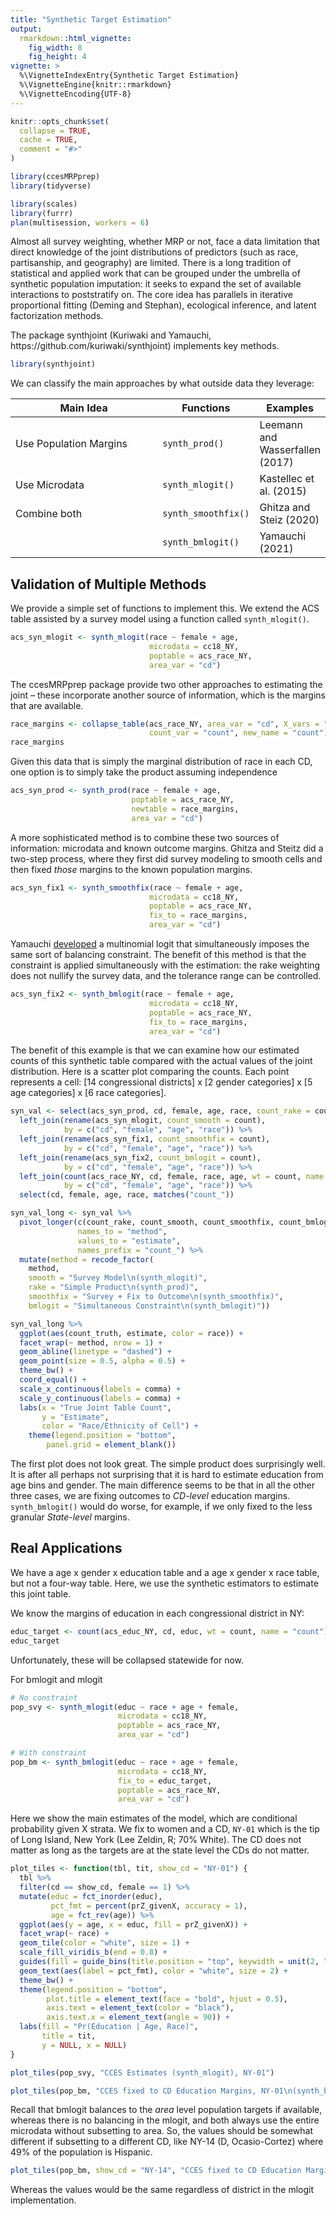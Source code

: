 ```yaml
---
title: "Synthetic Target Estimation"
output: 
  rmarkdown::html_vignette:
    fig_width: 8
    fig_height: 4
vignette: >
  %\VignetteIndexEntry{Synthetic Target Estimation}
  %\VignetteEngine{knitr::rmarkdown}
  %\VignetteEncoding{UTF-8}
---
```


```r
knitr::opts_chunk$set(
  collapse = TRUE,
  cache = TRUE,
  comment = "#>"
)
```

```r
library(ccesMRPprep)
library(tidyverse)

library(scales)
library(furrr)
plan(multisession, workers = 6)
```

Almost all survey weighting, whether MRP or not, face a data limitation that direct knowledge of the joint distributions of predictors (such as race, partisanship, and geography) are limited. There is a long tradition of statistical and applied work that can be grouped under the umbrella of synthetic population imputation: it seeks to expand the set of available interactions to poststratify on. The core idea has parallels in iterative proportional fitting (Deming and Stephan), ecological inference, and latent factorization methods. 

The package synthjoint (Kuriwaki and Yamauchi, https://github.com/kuriwaki/synthjoint) implements key methods.

```r
library(synthjoint)
```


We can classify the main approaches by what outside data they leverage:

| Main Idea              | Functions | Examples |
|------------------------|-----------|----------|
| Use Population Margins | `synth_prod()` | Leemann and Wasserfallen (2017) |
| Use Microdata          | `synth_mlogit()` | Kastellec et al. (2015)|
| Combine both           | `synth_smoothfix()` | Ghitza and Steiz (2020)|
|                        | `synth_bmlogit()` |  Yamauchi (2021) |



## Validation of Multiple Methods

We provide a simple set of functions to implement this. We extend the ACS table assisted by a survey model using a function called `synth_mlogit()`.

```r
acs_syn_mlogit <- synth_mlogit(race ~ female + age,
                               microdata = cc18_NY,
                               poptable = acs_race_NY,  
                               area_var = "cd")
```

The ccesMRPprep package provide two other approaches to estimating the joint -- these incorporate another source of information, which is the margins that are available.

```r
race_margins <- collapse_table(acs_race_NY, area_var = "cd", X_vars = "race", 
                               count_var = "count", new_name = "count")
race_margins
```

Given this data that is simply the marginal distribution of race in each CD, one option is to simply take the product assuming independence

```r
acs_syn_prod <- synth_prod(race ~ female + age,
                           poptable = acs_race_NY,
                           newtable = race_margins,
                           area_var = "cd")
```

A more sophisticated method is to combine these two sources of information: microdata and known outcome margins. Ghitza and Steitz did a two-step process, where they first did survey modeling to smooth cells and then fixed *those* margins to the known population margins.

```r
acs_syn_fix1 <- synth_smoothfix(race ~ female + age, 
                               microdata = cc18_NY,
                               poptable = acs_race_NY, 
                               fix_to = race_margins,
                               area_var = "cd")
```

Yamauchi [developed](https://github.com/soichiroy/bmlogit) a multinomial logit that simultaneously imposes the same sort of balancing constraint. The benefit of this method is that the constraint is applied simultaneously with the estimation: the rake weighting does not nullify the survey data, and the tolerance range can be controlled.

```r
acs_syn_fix2 <- synth_bmlogit(race ~ female + age, 
                               microdata = cc18_NY,
                               poptable = acs_race_NY, 
                               fix_to = race_margins,
                               area_var = "cd")
```

The benefit of this example is that we can examine how our estimated counts of this synthetic table compared with the actual values of the joint distribution. Here is a scatter plot comparing the counts. Each point represents a cell: [14 congressional districts] x [2 gender categories] x [5 age categories] x [6 race categories].

```r

syn_val <- select(acs_syn_prod, cd, female, age, race, count_rake = count) %>% 
  left_join(rename(acs_syn_mlogit, count_smooth = count),
            by = c("cd", "female", "age", "race")) %>%
  left_join(rename(acs_syn_fix1, count_smoothfix = count),
            by = c("cd", "female", "age", "race")) %>%
  left_join(rename(acs_syn_fix2, count_bmlogit = count),
            by = c("cd", "female", "age", "race")) %>%
  left_join(count(acs_race_NY, cd, female, race, age, wt = count, name = "count_truth"),
            by = c("cd", "female", "age", "race")) %>% 
  select(cd, female, age, race, matches("count_"))

syn_val_long <- syn_val %>% 
  pivot_longer(c(count_rake, count_smooth, count_smoothfix, count_bmlogit), 
               names_to = "method",
               values_to = "estimate",
               names_prefix = "count_") %>% 
  mutate(method = recode_factor(
    method, 
    smooth = "Survey Model\n(synth_mlogit)", 
    rake = "Simple Product\n(synth_prod)",
    smoothfix = "Survey + Fix to Outcome\n(synth_smoothfix)",
    bmlogit = "Simultaneous Constraint\n(synth_bmlogit)"))

syn_val_long %>% 
  ggplot(aes(count_truth, estimate, color = race)) +
  facet_wrap(~ method, nrow = 1) +
  geom_abline(linetype = "dashed") +
  geom_point(size = 0.5, alpha = 0.5) +
  theme_bw() +
  coord_equal() +
  scale_x_continuous(labels = comma) +
  scale_y_continuous(labels = comma) +
  labs(x = "True Joint Table Count",
       y = "Estimate",
       color = "Race/Ethnicity of Cell") +
    theme(legend.position = "bottom", 
        panel.grid = element_blank())
```

The first plot does not look great. The simple product does surprisingly well. It is after all perhaps not surprising that it is hard to estimate education from age bins and gender. The main difference seems to be that in all the other three cases, we are fixing outcomes to _CD-level_ education margins. `synth_bmlogit()` would do worse, for example, if we only fixed to the less granular _State-level_ margins.




## Real Applications

We have a age x gender x education table and a age x gender x race table, but not a four-way table. Here, we use the synthetic estimators to estimate this joint table.

We know the margins of education in each congressional district in NY:


```r
educ_target <- count(acs_educ_NY, cd, educ, wt = count, name = "count")
educ_target
```

Unfortunately, these will be collapsed statewide for now.

For bmlogit and mlogit

```r
# No constraint
pop_svy <- synth_mlogit(educ ~ race + age + female,
                        microdata = cc18_NY,
                        poptable = acs_race_NY,
                        area_var = "cd")

# With constraint
pop_bm <- synth_bmlogit(educ ~ race + age + female,
                        microdata = cc18_NY,
                        fix_to = educ_target,
                        poptable = acs_race_NY,
                        area_var = "cd")
```
Here we show the main estimates of the model, which are conditional probability given X strata. We fix to women and a CD, `NY-01` which is the tip of Long Island, New York (Lee Zeldin, R; 70% White).  The CD does not matter as long as the targets are at the state level the CDs do not matter.


```r
plot_tiles <- function(tbl, tit, show_cd = "NY-01") {
  tbl %>% 
  filter(cd == show_cd, female == 1) %>% 
  mutate(educ = fct_inorder(educ), 
         pct_fmt = percent(prZ_givenX, accuracy = 1),
         age = fct_rev(age)) %>%  
  ggplot(aes(y = age, x = educ, fill = prZ_givenX)) +
  facet_wrap(~ race) + 
  geom_tile(color = "white", size = 1) + 
  scale_fill_viridis_b(end = 0.8) +
  guides(fill = guide_bins(title.position = "top", keywidth = unit(2, "cm"))) +
  geom_text(aes(label = pct_fmt), color = "white", size = 2) + 
  theme_bw() +
  theme(legend.position = "bottom",
        plot.title = element_text(face = "bold", hjust = 0.5),
        axis.text = element_text(color = "black"),
        axis.text.x = element_text(angle = 90)) + 
  labs(fill = "Pr(Education | Age, Race)",
       title = tit,
       y = NULL, x = NULL)
}

plot_tiles(pop_svy, "CCES Estimates (synth_mlogit), NY-01")
```


```r
plot_tiles(pop_bm, "CCES fixed to CD Education Margins, NY-01\n(synth_bmlogit)")
```

Recall that bmlogit balances to the _area_ level population targets if available, whereas there is no balancing in the mlogit, and both always use the entire microdata without subsetting to area.  So, the values should be somewhat different if subsetting to a different CD, like NY-14  (D, Ocasio-Cortez) where 49% of the population is Hispanic.

```r
plot_tiles(pop_bm, show_cd = "NY-14", "CCES fixed to CD Education Margins, NY-14\n(synth_bmlogit)")
```


Whereas the values would be the same regardless of district in the mlogit implementation.
